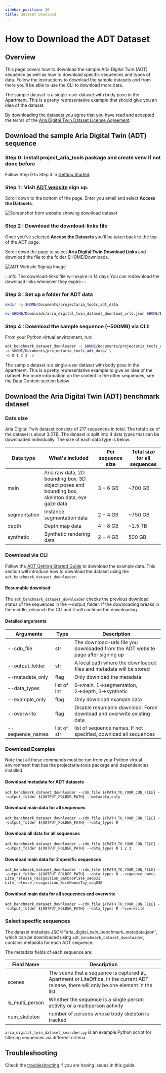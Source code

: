 ```yaml
---
sidebar_position: 30
title: Dataset Download
---
```

# How to Download the ADT Dataset

## Overview

This page covers how to download the sample Aria Digital Twin (ADT) sequence as well as how to download specific sequences and types of data. Follow the instructions to download the sample datasets and from there you'll be able to use the CLI to download more data.

The sample dataset is a single-user dataset with body pose in the Apartment. This is a pretty representative example that should give you an idea of the dataset.

By downloading the datasets you agree that you have read and accepted the terms of the [Aria Digital Twin Dataset License Agreement](https://www.projectaria.com/datasets/adt/license/).

## Download the sample Aria Digital Twin (ADT) sequence

### Step 0: install project_aria_tools package and create venv if not done before

Follow Step 0 to Step 3 in [Getting Started](/docs/open_datasets/aria_digital_twin_dataset/getting_started).

### Step 1 : Visit [ADT website](https://www.projectaria.com/datasets/adt/) sign up.

Scroll down to the bottom of the page. Enter you email and select **Access the Datasets**.

![Screenshot from website showing download dataset](/img/open_datasets/aria_digital_twin_dataset/download_page.png)

### Step 2 : Download the download-links file
Once you've selected **Access the Datasets** you'll be taken back to the top of the ADT page.

Scroll down the page to select **Aria Digital Twin Download Links** and download the file to the folder $HOME/Downloads.


<div style={{textAlign: 'center'}}>

![ADT Website Signup Image](/img/open_datasets/aria_digital_twin_dataset/download_button.png)

</div>

:::info The download-links file will expire in 14 days
You can redownload the download links whenever they expire
:::

### Step 3 : Set up a folder for ADT data

```bash
mkdir -p $HOME/Documents/projectaria_tools_adt_data

mv $HOME/Downloads/aria_digital_twin_dataset_download_urls.json $HOME/Documents/projectaria_tools_adt_data/
```

### Step 4 : Download the sample sequence (~500MB) via CLI:

From your Python virtual environment, run:

```bash
adt_benchmark_dataset_downloader -c $HOME/Documents/projectaria_tools_adt_data/aria_digital_twin_dataset_download_urls.json \
-o $HOME/Documents/projectaria_tools_adt_data/ \
-d 0 1 2 3 -e
```

The sample dataset is a single-user dataset with body pose in the Apartment. This is a pretty representative example to give an idea of the dataset.
For more information on the content in the other sequences, see the Data Content section below

## Download the Aria Digital Twin (ADT) benchmark dataset
### Data size

Aria Digital Twin dataset consists of 217 sequences in total. The total size of the dataset is about 3.5TB. The dataset is split into 4 data types that can be downloaded individually. The size of each data type is below.

| **Data type** | What's included | Per sequence size | Total size for all sequences |
| --- | --- | --- | --- |
| main | Aria raw data, 2D bounding box, 3D object poses and bounding box, skeleton data, eye gaze data | 3 - 6 GB | ~700 GB |
| segmentation | Instance segmentation data | 2 - 4 GB | ~750 GB |
| depth | Depth map data | 4 - 8 GB | ~1.5 TB |
| synthetic | Synthetic rendering data | 2 - 4 GB | 500 GB |



### Download via CLI

Follow the [ADT Getting Started Guide](/docs/open_datasets/aria_digital_twin_dataset/getting_started) to download the example data. This section will introduce how to download the dataset using the `adt_benchmark_dataset_downloader`.

#### Resumable download

The `adt_benchmark_dataset_downloader` checks the previous download status of the sequences in the --output_folder. If the downloading breaks in the middle, relaunch the CLI and it will continue the downloading.

#### Detailed arguments

| **Arguments** | Type | Description |
| --- | --- | --- |
| --cdn_file | str | The download-urls file you downloaded from the ADT website page after signing up |
| --output_folder | str | A local path where the downloaded files and metadata will be stored |
| --metadata_only | flag | Only download the metadata |
| --data_types | list of int | 0→main, 1→segmentation, 2→depth, 3→synthetic |
| --example_only | flag | Only download example data |
| --overwrite | flag | Disable resumable download. Force download and overwrite existing data |
| --sequence_names | list of str | list of sequence names. If not specified, download all sequences |

### Download Examples

Note that all these commands must be run from your Python virtual environment that has the projectaria-tools package and dependencies installed.

#### Download metadata for ADT datasets

```
adt_benchmark_dataset_downloader --cdn_file ${PATH_TO_YOUR_CDN_FILE} --output_folder ${OUTPUT_FOLDER_PATH} --metadata_only
```

#### Download main data for all sequences

```
adt_benchmark_dataset_downloader --cdn_file ${PATH_TO_YOUR_CDN_FILE} --output_folder ${OUTPUT_FOLDER_PATH} --data_types 0
```

#### Download all data for all sequences

```
adt_benchmark_dataset_downloader --cdn_file ${PATH_TO_YOUR_CDN_FILE} --output_folder ${OUTPUT_FOLDER_PATH} --data_types 0 1 2 3
```

#### Download main data for 2 specific sequences

```
adt_benchmark_dataset_downloader --cdn_file ${PATH_TO_YOUR_CDN_FILE} --output_folder ${OUTPUT_FOLDER_PATH} --data_types 0 --sequence_names Lite_release_recognition_BambooPlate_seq031 Lite_release_recognition_BirdHouseToy_seq030
```

#### Download main data for all sequences and overwrite

```
adt_benchmark_dataset_downloader --cdn_file ${PATH_TO_YOUR_CDN_FILE} --output_folder ${OUTPUT_FOLDER_PATH} --data_types 0 --overwrite
```

### Select specific sequences

The dataset metadata JSON “aria_digital_twin_benchmark_metadata.json”, which can be downloaded using `adt_benchmark_dataset_downloader`, contains metadata for each ADT sequence.

The metadata fields of each sequence are:

| **Field Name** | Description |
| --- | --- |
| scenes | The scene that a sequence is captured at, Apartment or LiteOffice, in the current ADT release, there will only be one element in the list |
| is_multi_person | Whether the sequence is a single person activity or a multiperson activity |
| num_skeleton | number of persons whose body skeleton is tracked |

`aria_digital_twin_dataset_searcher.py` is an example Python script for filtering sequences via different criteria.

## Troubleshooting

Check the [troubleshooting](/docs/data_utilities/installation/troubleshooting) if you are having issues in this guide.
